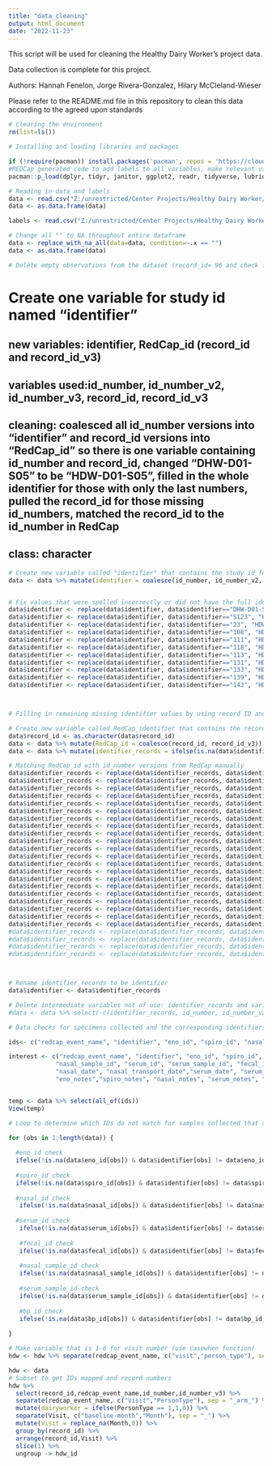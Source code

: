 ```yaml
---
title: "data_cleaning"
output: html_document
date: "2022-11-23"
---
```


This script will be used for cleaning the Healthy Dairy Worker's project data.

Data collection is complete for this project.

Authors: Hannah Fenelon, Jorge Rivera-Gonzalez, Hilary McCleland-Wieser

Please refer to the README.md file in this repository to clean this data according to the agreed upon standards

```r
# Clearing the environment
rm(list=ls())
```



```r
# Installing and loading libraries and packages

if (!require(pacman)) install.packages('pacman', repos = 'https://cloud.r-project.org')
#REDCap generated code to add labels to all variables, make relevant variables factors, and assign levels
pacman::p_load(dplyr, tidyr, janitor, ggplot2, readr, tidyverse, lubridate, naniar, Hmisc)
```



```r
# Reading in data and labels
data <- read.csv("Z:/unrestricted/Center Projects/Healthy Dairy Worker/Data and Analysis/Data/HealthyDairyWorkers_DATA_2022-10-12_1152.csv")
data <- as.data.frame(data)

labels <- read.csv("Z:/unrestricted/Center Projects/Healthy Dairy Worker/Data and Analysis/Data/HealthyDairyWorkers_DATA_LABELS_2022-10-10.csv")
```


```r
# Change all "" to NA throughout entire dataframe
data <- replace_with_na_all(data=data, condition=~.x == "")
data <- as.data.frame(data)

# Delete empty observations from the dataset (record_id= 96 and check for others)
```


# Create one variable for study id named "identifier"

## new variables: identifier, RedCap_id (record_id and record_id_v3)
## variables used:id_number, id_number_v2, id_number_v3, record_id, record_id_v3
## cleaning: coalesced all id_number versions into "identifier" and record_id versions into "RedCap_id" so there is one variable containing id_number and record_id, changed "DHW-D01-S05" to be "HDW-D01-S05", filled in the whole identifier for those with only the last numbers, pulled the record_id for those missing id_numbers, matched the record_id to the id_number in RedCap
## class: character
```r
# Create new variable called "identifier" that contains the study id for all participants (combining "id_number", "id_number_v2", "id_number_v3)
data <- data %>% mutate(identifier = coalesce(id_number, id_number_v2, id_number_v3))


# Fix values that were spelled incorrectly or did not have the full identifier string
data$identifier <- replace(data$identifier, data$identifier=="DHW-D01-S05", "HDW-D01-S05")
data$identifier <- replace(data$identifier, data$identifier=="S123", "HDW-C02-S123") #NEED TO CHECK REDCAP FOR ALL BELOW make sure there aren't duplicates of the numbers elsewhere in the data
data$identifier <- replace(data$identifier, data$identifier=="23", "HDW-D01-S23")
data$identifier <- replace(data$identifier, data$identifier=="108", "HDW-C02-S108")
data$identifier <- replace(data$identifier, data$identifier=="111", "HDW-C02-S111")
data$identifier <- replace(data$identifier, data$identifier=="118", "HDW-C02-S118")
data$identifier <- replace(data$identifier, data$identifier=="113", "HDW-C02-S113")
data$identifier <- replace(data$identifier, data$identifier=="131", "HDW-C02-S131")
data$identifier <- replace(data$identifier, data$identifier=="133", "HDW-C02-S133")
data$identifier <- replace(data$identifier, data$identifier=="139", "HDW-C02-S139")
data$identifier <- replace(data$identifier, data$identifier=="143", "HDW-C02-S143") #THERE ARE TWO OF THESE AS DIFFERENT RECORD NUMBERS



# Filling in remaining missing identifier values by using record ID and RedCap to match them

# Create new variable called RedCap_identifier that contains the record id that RedCap assigns participants (combining "record_id" and "record_id_v3")
data$record_id <- as.character(data$record_id)
data <- data %>% mutate(RedCap_id = coalesce(record_id, record_id_v3))
data <- data %>% mutate(identifier_records = ifelse(is.na(data$identifier), data$RedCap_id, data$identifier))

# Matching RedCap_id with id_number versions from RedCap manually
data$identifier_records <- replace(data$identifier_records, data$identifier_records=="103", "HDW-D04-S206")
data$identifier_records <- replace(data$identifier_records, data$identifier_records=="106", "HDW-D04-S208")
data$identifier_records <- replace(data$identifier_records, data$identifier_records=="108", "HDW-D02-S210")
data$identifier_records <- replace(data$identifier_records, data$identifier_records=="109", "HDW-D05-S211")
data$identifier_records <- replace(data$identifier_records, data$identifier_records=="110", "HDW-D05-S210")
data$identifier_records <- replace(data$identifier_records, data$identifier_records=="24", "HDW-C02-S103")
data$identifier_records <- replace(data$identifier_records, data$identifier_records=="30", "HDW-D02-S17")
data$identifier_records <- replace(data$identifier_records, data$identifier_records=="32", "HDW-D02-S200")
data$identifier_records <- replace(data$identifier_records, data$identifier_records=="41", "HDW-D01-S201")
data$identifier_records <- replace(data$identifier_records, data$identifier_records=="50", "HDW-D03-S32")
data$identifier_records <- replace(data$identifier_records, data$identifier_records=="76", " HDW-C02-S131")
data$identifier_records <- replace(data$identifier_records, data$identifier_records=="77", "HDW-C02-S130")
data$identifier_records <- replace(data$identifier_records, data$identifier_records=="79", "HDW-C02-S112")
data$identifier_records <- replace(data$identifier_records, data$identifier_records=="81", "HDW-D02-S200")
data$identifier_records <- replace(data$identifier_records, data$identifier_records=="83", "HDW-C02-S114")
data$identifier_records <- replace(data$identifier_records, data$identifier_records=="85", "HDW-C02-S136")
data$identifier_records <- replace(data$identifier_records, data$identifier_records=="87", "HDW-C02-S134")
data$identifier_records <- replace(data$identifier_records, data$identifier_records=="88", "HDW-C02-S139")
data$identifier_records <- replace(data$identifier_records, data$identifier_records=="92", "HDW-C02-S143")
data$identifier_records <- replace(data$identifier_records, data$identifier_records=="94", "HDW-C02-S141")
data$identifier_records <- replace(data$identifier_records, data$identifier_records=="95", "HDW-C02-S143")
#data$identifier_records <- replace(data$identifier_records, data$identifier_records=="96", "") # NO DATA REMOVE FROM DATA SET
#data$identifier_records <- replace(data$identifier_records, data$identifier_records=="97", "") # NO DATA REMOVE FROM DATA SET
#data$identifier_records <- replace(data$identifier_records, data$identifier_records=="98", "") # NO DATA REMOVE FROM DATA SET
#data$identifier_records <- replace(data$identifier_records, data$identifier_records=="99", "") # NO DATA REMOVE FROM DATA SET



# Rename identifier_records to be identifier
data$identifier <- data$identifier_records

# Delete intermediate variables not of use: identifier_records and variables that are incomplete (id_number, id_number_v2, id_number_v3, record_id, record_id_v3)
#data <- data %>% select(-c(identifier_records, id_number, id_number_v2, id_number_v3, record_id, record_id_v3))


```




```r
# Data checks for specimens collected and the corresponding identifiers

ids<- c("redcap_event_name", "identifier", "eno_id", "spiro_id", "nasal_id", "nasal_sample_id", "serum_id", "serum_sample_id", "fecal_id", "bp_id")

interest <- c("redcap_event_name", "identifier", "eno_id", "spiro_id", "nasal_id", 
             "nasal_sample_id", "serum_id", "serum_sample_id", "fecal_id", "bp_id", "eno_date","spiro_date", 
             "nasal_date", "nasal_transport_date","serum_date", "serum_transport_date", "fecal_date",
             "eno_notes","spiro_notes", "nasal_notes", "serum_notes", "fecal_notes")


temp <- data %>% select(all_of(ids))
View(temp)

# Loop to determine which IDs do not match for samples collected that are attached to the record

for (obs in 1:length(data)) {
  
  #eno_id check
  ifelse(!is.na(data$eno_id[obs]) & data$identifier[obs] != data$eno_id[obs], print(paste(data$identifier[obs], "does not match", data$eno_id[obs], "for eno_id", sep=" ")), "match")
  
  #spiro_id check
  ifelse(!is.na(data$spiro_id[obs]) & data$identifier[obs] != data$spiro_id[obs], print(paste(data$identifier[obs], "does not match", data$spiro_id[obs], "for spiro_id", sep=" ")), "match")
  
  #nasal_id check
   ifelse(!is.na(data$nasal_id[obs]) & data$identifier[obs] != data$nasal_id[obs], print(paste(data$identifier[obs], "does not match", data$nasal_id[obs], "for nasal_id", sep=" ")), "match")
    
  #serum_id check    
   ifelse(!is.na(data$serum_id[obs]) & data$identifier[obs] != data$serum_id[obs], print(paste(data$identifier[obs], "does not match", data$serum_id[obs], "for serum_id", sep=" ")), "match")
   
   #fecal_id check
   ifelse(!is.na(data$fecal_id[obs]) & data$identifier[obs] != data$fecal_id[obs], print(paste(data$identifier[obs], "does not match", data$fecal_id[obs], "for fecal_id", sep=" ")), "match")
   
   #nasal_sample_id check
   ifelse(!is.na(data$nasal_sample_id[obs]) & data$identifier[obs] != data$nasal_sample_id[obs], print(paste(data$identifier[obs], "does not match", data$nasal_sample_id[obs], "for nasal_sample_id", sep=" ")), "match")
   
   #serum_sample_id check
   ifelse(!is.na(data$serum_sample_id[obs]) & data$identifier[obs] != data$serum_sample_id[obs], print(paste(data$identifier[obs], "does not match", data$serum_sample_id[obs], "for serum_sample_id", sep=" ")), "match")
   
   #bp_id check
   ifelse(!is.na(data$bp_id[obs]) & data$identifier[obs] != data$bp_id[obs], print(paste(data$identifier[obs], "does not match", data$bp_id[obs], "for bp_id", sep=" ")), "match")
  
}

```


```r
# Make variable that is 1-6 for visit number (use casewhen function)
hdw <- hdw %>% separate(redcap_event_name, c("visit","person_type"), sep = "_arm_")

```


```r
hdw <- data
# Subset to get IDs mapped and record numbers
hdw %>% 
  select(record_id,redcap_event_name,id_number,id_number_v3) %>% 
  separate(redcap_event_name, c("Visit","PersonType"), sep = "_arm_") %>% 
  mutate(dairyworker = ifelse(PersonType == 1,1,0)) %>% 
  separate(Visit, c("baseline-month","Month"), sep = "_") %>% 
  mutate(Visit = replace_na(Month,0)) %>%
  group_by(record_id) %>% 
  arrange(record_id,Visit) %>% 
  slice(1) %>% 
  ungroup -> hdw_id

```

